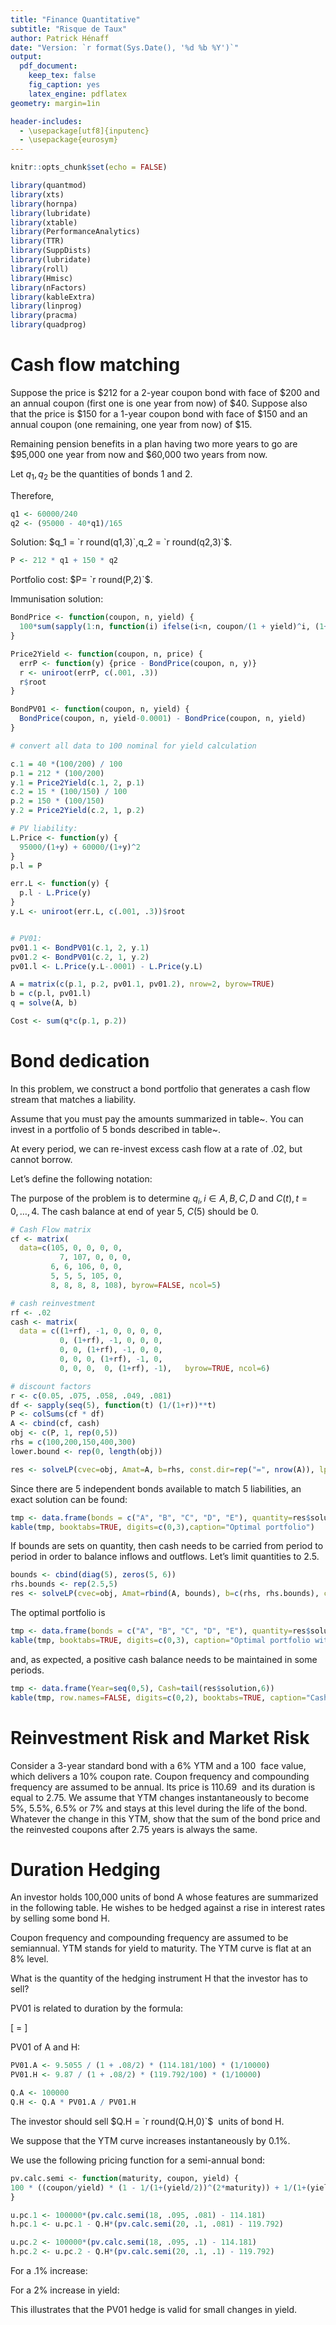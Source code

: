 ```yaml
---
title: "Finance Quantitative"
subtitle: "Risque de Taux"
author: Patrick Hénaff
date: "Version: `r format(Sys.Date(), '%d %b %Y')`"
output:
  pdf_document:
    keep_tex: false
    fig_caption: yes
    latex_engine: pdflatex
geometry: margin=1in

header-includes:
  - \usepackage[utf8]{inputenc}
  - \usepackage{eurosym}
---
```


```r
knitr::opts_chunk$set(echo = FALSE)
```

```r
library(quantmod)
library(xts)
library(hornpa)
library(lubridate)
library(xtable)
library(PerformanceAnalytics)
library(TTR)
library(SuppDists)
library(lubridate)
library(roll)
library(Hmisc)
library(nFactors)
library(kableExtra)
library(linprog)
library(pracma)
library(quadprog)
```


# Cash flow matching
  
Suppose the price is \$212 for a 2-year coupon bond with face of \$200 and an
annual coupon (first one is one year from now) of \$40. 
Suppose also that the price
is \$150 for a 1-year coupon bond with face of \$150 and an annual coupon (one
remaining, one year from now) of \$15.

Remaining pension benefits in a plan having two more years to go are \$95,000
one year from now and \$60,000 two years from now. 

\begin{enumerate}
\item What replicating portfolio of the two coupon bonds covers the pension liabilities exactly? 
  \item What is the price of the replicating portfolio?
  \end{enumerate}
  

Let $q_1, q_2$ be the quantities of bonds 1 and 2.
\begin{eqnarray*}
95000 &=& 40 q_1 + 165 q_2 \\
60000 &=& 240 q_1
\end{eqnarray*}

Therefore,

```r
q1 <- 60000/240
q2 <- (95000 - 40*q1)/165
```

Solution: $q_1 = `r round(q1,3)`,q_2 = `r round(q2,3)`$.

```r
P <- 212 * q1 + 150 * q2
```

Portfolio cost: $P= `r round(P,2)`$.

Immunisation solution:

```r
BondPrice <- function(coupon, n, yield) {
  100*sum(sapply(1:n, function(i) ifelse(i<n, coupon/(1 + yield)^i, (1+coupon)/(1+yield)^n)))
}

Price2Yield <- function(coupon, n, price) {
  errP <- function(y) {price - BondPrice(coupon, n, y)}
  r <- uniroot(errP, c(.001, .3))
  r$root
}

BondPV01 <- function(coupon, n, yield) {
  BondPrice(coupon, n, yield-0.0001) - BondPrice(coupon, n, yield)
}

# convert all data to 100 nominal for yield calculation

c.1 = 40 *(100/200) / 100
p.1 = 212 * (100/200)
y.1 = Price2Yield(c.1, 2, p.1)
c.2 = 15 * (100/150) / 100
p.2 = 150 * (100/150)
y.2 = Price2Yield(c.2, 1, p.2)

# PV liability:
L.Price <- function(y) {
  95000/(1+y) + 60000/(1+y)^2
}
p.l = P

err.L <- function(y) {
  p.l - L.Price(y)
}
y.L <- uniroot(err.L, c(.001, .3))$root


# PV01:
pv01.1 <- BondPV01(c.1, 2, y.1)
pv01.2 <- BondPV01(c.2, 1, y.2)
pv01.l <- L.Price(y.L-.0001) - L.Price(y.L)

A = matrix(c(p.1, p.2, pv01.1, pv01.2), nrow=2, byrow=TRUE)
b = c(p.l, pv01.l)
q = solve(A, b)

Cost <- sum(q*c(p.1, p.2))
```
# Bond dedication
  
In this problem, we construct a bond portfolio that generates a cash flow stream that matches a liability.

Assume that you must pay the amounts summarized in table~\ref{tab:liability}. You can invest in a portfolio of 5 bonds described in table~\ref{tab:bonds-2}.

  \begin{table}[h]
    \centering
    \begin{tabular}{ll}
    Year & Cash Flow \\
    \hline
    1    & -100 \\
    2    & -200 \\
    3    & -150 \\
    4 & -400 \\
    5 & -300
  \end{tabular}
    \caption{Liability cash flow stream}
    \label{tab:liability}
  \end{table}


  \begin{table}[h]
    \centering
    \begin{tabular}{llll}
    Bond & Maturity & Coupon & Yield \\
    \hline
    A & 1 & .05 & .05 \\
    B & 2    & .07 & .075 \\
    C & 3    & .06 & .058 \\
    D & 4 &  .05  & .049 \\
    E & 5 & .08 & .081
  \end{tabular}
    \caption{Available bonds for dedication}
    \label{tab:bonds-2}
  \end{table}

At every period, we can re-invest excess cash flow at a rate of $.02$, but cannot borrow.

Let's define the following notation:

\begin{description}
\item[$q_i$] quantity of bond $i$
\item[$C(t)$] cash balance at time $t$
  \item[$F_i(t)$] cash flow from 1 unit of bond $i$ at time $t$.    
\end{description}

The purpose of the problem is to determine $q_i, i \in {A, B, C, D}$ and $C(t), t=0, \ldots, 4$. The cash balance at end of year 5, $C(5)$ should be 0.

\begin{enumerate}
  \item Write the accounting identity defining the cash-flow balance at each period (i.e. the balance between the money received and the money paid out). 
  
$$
C(t-1) *(1+r) +\sum_i q_i F_i(t) - C(t) = L(t)
$$

    \item Write the constrains on the variables $q_i$ and $C(t)$.
$$
q_i >= 0 \ \ \forall i \\
C(t) >= 0 \ \ t= 0, \ldots, 5
$$

\item Your goal is to minimize the cost of this dedication strategy. Write the corresponding objective function.
$$
\sum_i q_i P_i + C(0)
$$

\item Use the linprog package in R to solve the problem
\end{enumerate}

```r
# Cash Flow matrix
cf <- matrix(
  data=c(105, 0, 0, 0, 0,
           7, 107, 0, 0, 0,
         6, 6, 106, 0, 0,
         5, 5, 5, 105, 0,
         8, 8, 8, 8, 108), byrow=FALSE, ncol=5)

# cash reinvestment
rf <- .02
cash <- matrix(
  data = c((1+rf), -1, 0, 0, 0, 0,
           0, (1+rf), -1, 0, 0, 0,
           0, 0, (1+rf), -1, 0, 0,
           0, 0, 0, (1+rf), -1, 0,
           0, 0, 0,  0, (1+rf), -1),   byrow=TRUE, ncol=6)

# discount factors
r <- c(0.05, .075, .058, .049, .081)
df <- sapply(seq(5), function(t) (1/(1+r))**t)
P <- colSums(cf * df)
A <- cbind(cf, cash)
obj <- c(P, 1, rep(0,5))
rhs = c(100,200,150,400,300)
lower.bound <- rep(0, length(obj))

res <- solveLP(cvec=obj, Amat=A, b=rhs, const.dir=rep("=", nrow(A)), lpSolve=TRUE)
```

Since there are 5 independent bonds available to match 5 liabilities, an exact solution can be found:

```r
tmp <- data.frame(bonds = c("A", "B", "C", "D", "E"), quantity=res$solution[1:5])
kable(tmp, booktabs=TRUE, digits=c(0,3),caption="Optimal portfolio")
```

If bounds are sets on quantity, then cash needs to be carried from period to period in order to balance inflows and outflows.
Let's limit quantities to 2.5.

```r
bounds <- cbind(diag(5), zeros(5, 6))
rhs.bounds <- rep(2.5,5)
res <- solveLP(cvec=obj, Amat=rbind(A, bounds), b=c(rhs, rhs.bounds), const.dir=c(rep("=", nrow(A)), rep("<=", 5)), lpSolve=TRUE)
```
The optimal portfolio is

```r
tmp <- data.frame(bonds = c("A", "B", "C", "D", "E"), quantity=res$solution[1:5])
kable(tmp, booktabs=TRUE, digits=c(0,3), caption="Optimal portfolio with constraints on quantities")
```

and, as expected, a positive cash balance needs to be maintained in some periods.

```r
tmp <- data.frame(Year=seq(0,5), Cash=tail(res$solution,6))
kable(tmp, row.names=FALSE, digits=c(0,2), booktabs=TRUE, caption="Cash balance in each period")
```


# Reinvestment Risk and Market Risk
  
Consider a 3-year standard bond with a 6\% YTM and a 100 \euro\ face value, which
delivers a 10\% coupon rate. Coupon frequency and compounding frequency are
assumed to be annual. Its price is 110.69 \euro\ and its duration is equal to 2.75. We assume that YTM changes instantaneously to become 5\%, 5.5\%, 6.5\% or 7\% and
stays at this level during the life of the bond. Whatever the change in this YTM,
show that the sum of the bond price and the reinvested coupons after 2.75 years
is always the same.

# Duration Hedging

An investor holds 100,000 units of bond A whose features are summarized in the
following table. He wishes to be hedged against a rise in interest rates by selling some bond H.

\begin{table}[ht]
  \centering
  \begin{tabular}{llllll}
\toprule \\
Bond & Maturity & Coupon rate (\%) & YTM (\%) & Duration & Price \\
\midrule \\
A & 18 & 9.5 & 8 &  9.5055 & 114.181 \\
H & 20 & 10 & 8 & 9.87 & 119.792 \\
\bottomrule
\end{tabular}
\end{table}

Coupon frequency and compounding frequency are assumed to be semiannual.
YTM stands for yield to maturity. The YTM curve is flat at an 8\% level.

\begin{enumerate}
  \item What is the quantity of the hedging instrument H that the investor has to sell?
\item We suppose that the YTM curve increases instantaneously by 0.1\%.
\begin{enumerate}
  \item What happens if the bond portfolio has not been hedged?
  \item And if it has been hedged?
  \end{enumerate}
  \item Same question as the previous one when the YTM curve increases instantaneously by 2\%.
\item Conclude.
\end{enumerate}

What is the quantity of the hedging instrument H that the investor has to sell?

PV01 is related to duration by the formula:

\[
\mbox{PV01} = \frac{D}{1+\frac{r}{2}} \frac{P}{100} \times \frac{1}{10000}
\]

PV01 of A and H:
```r
PV01.A <- 9.5055 / (1 + .08/2) * (114.181/100) * (1/10000) 
PV01.H <- 9.87 / (1 + .08/2) * (119.792/100) * (1/10000)

Q.A <- 100000
Q.H <- Q.A * PV01.A / PV01.H 
```

The investor should sell $Q.H = `r     round(Q.H,0)`$ \ units of bond H.

We suppose that the YTM curve increases instantaneously by 0.1\%.

We use the following pricing function for a semi-annual bond:

```r
pv.calc.semi <- function(maturity, coupon, yield) {
100 * ((coupon/yield) * (1 - 1/(1+(yield/2))^(2*maturity)) + 1/(1+(yield/2))^(2*maturity))
}

u.pc.1 <- 100000*(pv.calc.semi(18, .095, .081) - 114.181)
h.pc.1 <- u.pc.1 - Q.H*(pv.calc.semi(20, .1, .081) - 119.792)

u.pc.2 <- 100000*(pv.calc.semi(18, .095, .1) - 114.181)
h.pc.2 <- u.pc.2 - Q.H*(pv.calc.semi(20, .1, .1) - 119.792)
```

For a $.1\%$ increase:

\begin{enumerate}
  \item The unhedged price change for a $.1\%$ increase is $`r round(u.pc.1,2)`$.
  \item The hedged price change for a $.1\%$ increase is $`r round(h.pc.1,2)`$.
  \end{enumerate}

For a $2\%$ increase in yield:

\begin{enumerate}
  \item The unhedged price change for a $2\%$ increase is $`r round(u.pc.2,2)`$.
  \item The hedged price change for a $2\%$ increase is $`r round(h.pc.2,2)`$.
  \end{enumerate}

This illustrates that the PV01 hedge is valid for small changes in yield.


